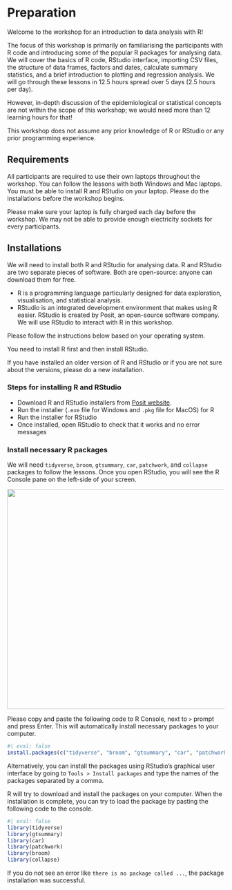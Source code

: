 # Preparation {.unnumbered}

Welcome to the workshop for an introduction to data analysis with R!

The focus of this workshop is primarily on familiarising the participants with R code and introducing some of the popular R packages for analysing data. We will cover the basics of R code, RStudio interface, importing CSV files, the structure of data frames, factors and dates, calculate summary statistics, and a brief introduction to plotting and regression analysis. We will go through these lessons in 12.5 hours spread over 5 days (2.5 hours per day).

However, in-depth discussion of the epidemiological or statistical concepts are not within the scope of this workshop; we would need more than 12 learning hours for that!

This workshop does not assume any prior knowledge of R or RStudio or any prior programming experience.

## Requirements

All participants are required to use their own laptops throughout the workshop. You can follow the lessons with both Windows and Mac laptops. You must be able to install R and RStudio on your laptop. Please do the installations before the workshop begins.

Please make sure your laptop is fully charged each day before the workshop. We may not be able to provide enough electricity sockets for every participants.

## Installations

We will need to install both R and RStudio for analysing data. R and RStudio are two separate pieces of software. Both are open-source: anyone can download them for free.

-   R is a programming language particularly designed for data exploration, visualisation, and statistical analysis.
-   RStudio is an integrated development environment that makes using R easier. RStudio is created by Posit, an open-source software company. We will use RStudio to interact with R in this workshop.

Please follow the instructions below based on your operating system.

You need to install R first and then install RStudio.

If you have installed an older version of R and RStudio or if you are not sure about the versions, please do a new installation.

### Steps for installing R and RStudio

-   Download R and RStudio installers from [Posit website](https://posit.co/download/rstudio-desktop/).
-   Run the installer (`.exe` file for Windows and `.pkg` file for MacOS) for R
-   Run the installer for RStudio
-   Once installed, open RStudio to check that it works and no error messages

### Install necessary R packages

We will need `tidyverse`, `broom`, `gtsummary`, `car`, `patchwork`, and `collapse` packages to follow the lessons. Once you open RStudio, you will see the R Console pane on the left-side of your screen.

![](images/Screenshot%202023-03-30%20at%201.29.03%20AM.png){fig-alt="RStudio screenshot highlighting console" width="510"}

Please copy and paste the following code to R Console, next to `>` prompt and press Enter. This will automatically install necessary packages to your computer.

```r
#| eval: false
install.packages(c("tidyverse", "broom", "gtsummary", "car", "patchwork", "collapse"))
```

Alternatively, you can install the packages using RStudio's graphical user interface by going to `Tools > Install packages` and type the names of the packages separated by a comma.

R will try to download and install the packages on your computer. When the installation is complete, you can try to load the package by pasting the following code to the console.

```r
#| eval: false
library(tidyverse)
library(gtsummary)
library(car)
library(patchwork)
library(broom)
library(collapse)
```

If you do not see an error like `there is no package called ...`, the package installation was successful.
